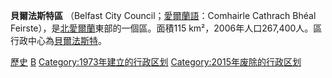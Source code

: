 {{NI_district |
  district_name = Belfast City |
  alt_name      = Comhairle Cathrach Bhéal Feirste |
  district_map  = [[File:Belfast_kart.png|File:Belfast kart.png]] |
  area_rank     = 23rd |
  district_area = 115 |
  district_HQ   = [[Belfast|Belfast]] |
  district_iso  = GB-BFS |
  district_ons  = 95Z |
<!-- Fetch dynamic statistics from Template:PopLookupNI -->
  protestant_pc = 48.6% |
  catholic_pc   = 47.2% |
  web_address   = http://www.belfastcity.gov.uk/ |
  district_MPs  = [[Gerry_Adams|Gerry Adams]]<br>[[Nigel_Dodds|Nigel Dodds]]<br>[[Peter_Robinson_(politician)|Peter Robinson]]<br>[[Alasdair_McDonnell|Alasdair McDonnell]] |
}}
'''貝爾法斯特區''' （Belfast City Council；[[愛爾蘭語|愛爾蘭語]]：Comhairle Cathrach Bhéal Feirste），是[[北愛爾蘭|北愛爾蘭]]東部的一個區。面積115 km²，2006年人口267,400人。區行政中心為[[貝爾法斯特|貝爾法斯特]]。

[[Category:贝尔法斯特|歷史]]
[[Category:北爱尔兰行政区划史|B]]
[[Category:1973年建立的行政区划|Category:1973年建立的行政区划]]
[[Category:2015年废除的行政区划|Category:2015年废除的行政区划]]